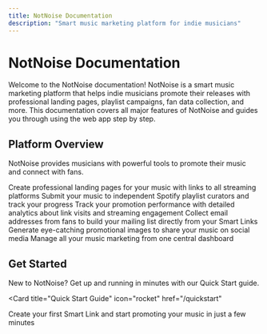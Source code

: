 ```yaml
---
title: NotNoise Documentation
description: "Smart music marketing platform for indie musicians"
---
```


# NotNoise Documentation

Welcome to the NotNoise documentation! NotNoise is a smart music marketing platform that helps indie musicians promote their releases with professional landing pages, playlist campaigns, fan data collection, and more. This documentation covers all major features of NotNoise and guides you through using the web app step by step.

## Platform Overview

NotNoise provides musicians with powerful tools to promote their music and connect with fans.

<CardGroup cols={2}>
  <Card
    title="Smart Links"
    icon="link"
    href="/features/smart-links"
  >
    Create professional landing pages for your music with links to all streaming platforms
  </Card>
  <Card
    title="Playlist Campaigns"
    icon="list-music"
    href="/features/playlist-campaigns"
  >
    Submit your music to independent Spotify playlist curators and track your progress
  </Card>
  <Card
    title="Analytics"
    icon="chart-line"
    href="/features/analytics"
  >
    Track your promotion performance with detailed analytics about link visits and streaming engagement
  </Card>
  <Card
    title="Fan Data Collection"
    icon="users"
    href="/features/email-capture"
  >
    Collect email addresses from fans to build your mailing list directly from your Smart Links
  </Card>
  <Card
    title="Social Media Assets"
    icon="image"
    href="/features/social-media-assets"
  >
    Generate eye-catching promotional images to share your music on social media
  </Card>
  <Card
    title="User Dashboard"
    icon="gauge"
    href="/platform/user-dashboard"
  >
    Manage all your music marketing from one central dashboard
  </Card>
</CardGroup>

## Get Started

New to NotNoise? Get up and running in minutes with our Quick Start guide.

<Card
  title="Quick Start Guide"
  icon="rocket"
  href="/quickstart"
>
  Create your first Smart Link and start promoting your music in just a few minutes
</Card>

